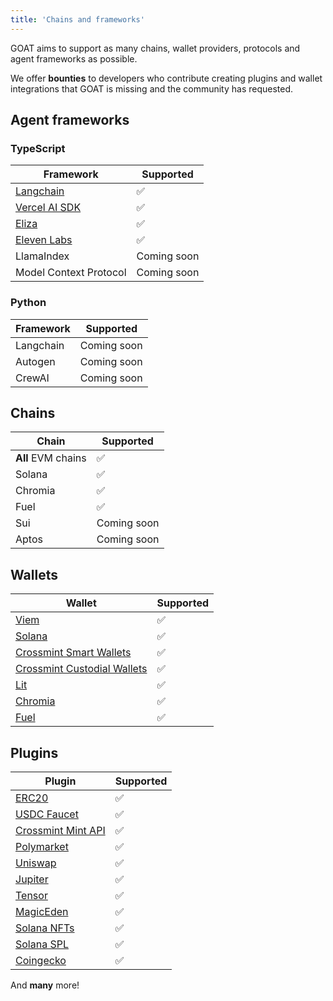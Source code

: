 ```yaml
---
title: 'Chains and frameworks'
---
```


GOAT aims to support as many chains, wallet providers, protocols and agent frameworks as possible.

We offer **bounties** to developers who contribute creating plugins and wallet integrations that GOAT is missing and the community has requested.

## Agent frameworks

### TypeScript
| Framework | Supported |
| -------- | ------------------------------------- |
| [Langchain](https://github.com/goat-sdk/goat/tree/main/typescript/packages/adapters/langchain) | ✅ |
| [Vercel AI SDK](https://github.com/goat-sdk/goat/tree/main/typescript/examples/vercel-ai) | ✅ |
| [Eliza](https://github.com/ai16z/eliza/tree/main/packages/plugin-goat) | ✅ |
| [Eleven Labs](https://github.com/goat-sdk/goat/tree/main/typescript/examples/eleven-labs/conversational-agent) | ✅ |
| LlamaIndex | Coming soon |
| Model Context Protocol | Coming soon |

### Python
| Framework | Supported |
| -------- | ------------------------------------- |
| Langchain | Coming soon |
| Autogen | Coming soon |
| CrewAI | Coming soon |

## Chains
| Chain | Supported | 
| -------- | ------------------------------------- |
| **All** EVM chains      | ✅ |
| Solana   | ✅ |
| Chromia   | ✅ |
| Fuel   | ✅ |
| Sui   | Coming soon |
| Aptos   | Coming soon |

## Wallets
| Wallet | Supported |
| -------- | ------------------------------------- |
| [Viem](https://github.com/goat-sdk/goat/tree/main/typescript/packages/wallets/viem) | ✅ |
| [Solana](https://github.com/goat-sdk/goat/tree/main/typescript/packages/wallets/solana) | ✅ |
| [Crossmint Smart Wallets](https://github.com/goat-sdk/goat/tree/main/typescript/packages/wallets/crossmint) | ✅ |
| [Crossmint Custodial Wallets](https://github.com/goat-sdk/goat/tree/main/typescript/packages/wallets/crossmint) | ✅ |
| [Lit](https://github.com/goat-sdk/goat/tree/main/typescript/packages/wallets/lit-protocol) | ✅ |
| [Chromia](https://github.com/goat-sdk/goat/tree/main/typescript/packages/wallets/chromia) | ✅ |
| [Fuel](https://github.com/goat-sdk/goat/tree/main/typescript/packages/wallets/fuel) | ✅ |

## Plugins
| Plugin | Supported |
| -------- | ------------------------------------- |
| [ERC20](https://github.com/goat-sdk/goat/tree/main/typescript/packages/plugins/erc20) | ✅ |
| [USDC Faucet](https://github.com/goat-sdk/goat/tree/main/typescript/packages/wallets/crossmint) | ✅ |
| [Crossmint Mint API](https://github.com/goat-sdk/goat/tree/main/typescript/packages/wallets/crossmint) | ✅ |
| [Polymarket](https://github.com/goat-sdk/goat/tree/main/typescript/packages/plugins/polymarket) | ✅ |
| [Uniswap](https://github.com/goat-sdk/goat/tree/main/typescript/packages/plugins/uniswap) | ✅ |
| [Jupiter](https://github.com/goat-sdk/goat/tree/main/typescript/packages/plugins/jupiter) | ✅ |
| [Tensor](https://github.com/goat-sdk/goat/tree/main/typescript/packages/plugins/tensor) | ✅ |
| [MagicEden](https://github.com/goat-sdk/goat/tree/main/typescript/packages/plugins/solana-magiceden) | ✅ |
| [Solana NFTs](https://github.com/goat-sdk/goat/tree/main/typescript/packages/plugins/solana-nfts) | ✅ |
| [Solana SPL](https://github.com/goat-sdk/goat/tree/main/typescript/packages/plugins/spl-token) | ✅ |
| [Coingecko](https://github.com/goat-sdk/goat/tree/main/typescript/packages/plugins/coingecko) | ✅ |


And **many** more!
